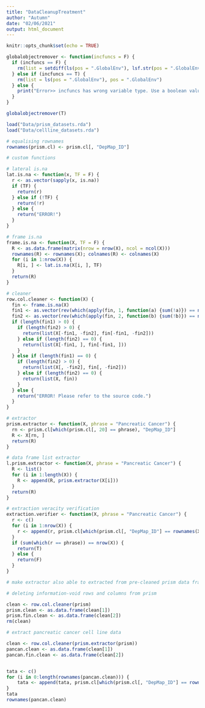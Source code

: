 ```yaml
---
title: "DataCleanupTreatment"
author: "Autumn"
date: "02/06/2021"
output: html_document
---
```


```r
knitr::opts_chunk$set(echo = TRUE)

globalobjectremover <- function(incfuncs = F) {
  if (incfuncs == F) {
    rm(list = setdiff(ls(pos = ".GlobalEnv"), lsf.str(pos = ".GlobalEnv")), pos = ".GlobalEnv")
  } else if (incfuncs == T) {
    rm(list = ls(pos = ".GlobalEnv"), pos = ".GlobalEnv")
  } else {
    print("Error>> incfuncs has wrong variable type. Use a boolean value.")
  }
}

globalobjectremover(T)
```


```r
load("Data/prism_datasets.rda")
load("Data/cellline_datasets.rda")

# equalising rownames
rownames(prism.cl) <- prism.cl[, "DepMap_ID"]
```


```r
# custom functions

# lateral is.na
lat.is.na <- function(x, TF = F) {
  r <- as.vector(sapply(x, is.na))
  if (TF) {
    return(r)
  } else if (!TF) {
    return(!r)
  } else {
    return("ERROR!")
  }
}

# frame is.na
frame.is.na <- function(X, TF = F) {
  R <- as.data.frame(matrix(nrow = nrow(X), ncol = ncol(X)))
  rownames(R) <- rownames(X); colnames(R) <- colnames(X)
  for (i in 1:nrow(X)) {
    R[i, ] <- lat.is.na(X[i, ], TF)
  }
  return(R)
}

# cleaner
row.col.cleaner <- function(X) {
  fin <- frame.is.na(X)
  fin1 <- as.vector(rev(which(apply(fin, 1, function(a) {sum(!a)}) == ncol(X))))
  fin2 <- as.vector(rev(which(apply(fin, 2, function(b) {sum(!b)}) == nrow(X))))
  if (length(fin1) > 0) {
    if (length(fin2) > 0) {
      return(list(X[-fin1, -fin2], fin[-fin1, -fin2]))
    } else if (length(fin2) == 0) {
      return(list(X[-fin1, ], fin[-fin1, ]))
    }
  } else if (length(fin1) == 0) {
    if (length(fin2) > 0) {
      return(list(X[, -fin2], fin[, -fin2]))
    } else if (length(fin2) == 0) {
      return(list(X, fin))
    }
  } else {
    return("ERROR! Please refer to the source code.")
  }
}

# extractor
prism.extractor <- function(X, phrase = "Pancreatic Cancer") {
  rn <- prism.cl[which(prism.cl[, 20] == phrase), "DepMap_ID"]
  R <- X[rn, ]
  return(R)
}

# data frame list extractor
l.prism.extractor <- function(X, phrase = "Pancreatic Cancer") {
  R <- list()
  for (i in 1:length(X)) {
    R <- append(R, prism.extractor(X[i]))
  }
  return(R)
}

# extraction veracity verification
extraction.verifier <- function(X, phrase = "Pancreatic Cancer") {
  r <- c()
  for (i in 1:nrow(X)) {
    r <- append(r, prism.cl[which(prism.cl[, "DepMap_ID"] == rownames(X)[1]), 20])
  }
  if (sum(which(r == phrase)) == nrow(X)) {
    return(T)
  } else {
    return(F)
  }
}

# make extractor also able to extracted from pre-cleaned prism data frames

```

```r
# deleting information-void rows and columns from prism

clean <- row.col.cleaner(prism)
prism.clean <- as.data.frame(clean[1])
prism.fin.clean <- as.data.frame(clean[2])
rm(clean)
```


```r
# extract pancreatic cancer cell line data

clean <- row.col.cleaner(prism.extractor(prism))
pancan.clean <- as.data.frame(clean[1])
pancan.fin.clean <- as.data.frame(clean[2])
```


```r

```


```r
tata <- c()
for (i in 0:length(rownames(pancan.clean))) {
    tata <- append(tata, prism.cl[which(prism.cl[, "DepMap_ID"] == rownames(pancan.clean)[i]), 20])
}
tata
rownames(pancan.clean)
```